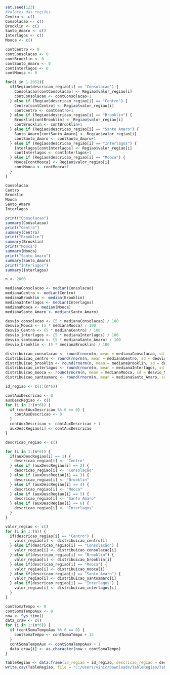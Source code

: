 ```r
set.seed(123)
#Valores das regiões
Centro <- c()
Consolacao <- c()
Brooklin <- c()
Santo_Amaro <- c()
Interlagos <- c()
Mooca <- c()

contCentro <- 0
contConsolacao <- 0
contBrooklin <- 0
contSanto_Amaro <- 0
contInterlagos <- 0
contMooca <- 0

for(i in 1:2052){
  if(Regiao$descricao_regiao[i] == "Consolacao") {
    Consolacao[contConsolacao] <- Regiao$valor_regiao[i]
    contConsolacao <- contConsolacao+1
  } else if (Regiao$descricao_regiao[i] == "Centro") {
    Centro[contCentro] <- Regiao$valor_regiao[i]
    contCentro <- contCentro+1
  } else if (Regiao$descricao_regiao[i] == "Brooklin") {
    Brooklin[contBrooklin] <- Regiao$valor_regiao[i]
    contBrooklin <- contBrooklin+1
  } else if (Regiao$descricao_regiao[i] == "Santo Amaro") {
    Santo_Amaro[contSanto_Amaro] <- Regiao$valor_regiao[i]
    contSanto_Amaro <- contSanto_Amaro+1
  } else if (Regiao$descricao_regiao[i] == "Interlagos") {
    Interlagos[contInterlagos] <- Regiao$valor_regiao[i]
    contInterlagos <- contInterlagos+1
  } else if (Regiao$descricao_regiao[i] == "Mooca") {
    Mooca[contMooca] <- Regiao$valor_regiao[i]
    contMooca <- contMooca+1
  }
}

Consolacao
Centro
Brooklin
Mooca
Santo_Amaro
Interlagos
```

```r
print("Consolacao")
summary(Consolacao)
print("Centro")
summary(Centro)
print("Brooklin")
summary(Brooklin)
print("Mooca")
summary(Mooca)
print("Santo_Amaro")
summary(Santo_Amaro)
print("Interlagos")
summary(Interlagos)
```

```r
n <- 2000

medianaConsolacao <- median(Consolacao)
medianaCentro <- median(Centro)
medianaBrooklin <- median(Brooklin)
medianaInterlagos <- median(Interlagos)
medianaMooca <- median(Mooca)
medianaSanto_Amaro <- median(Santo_Amaro)

desvio_consolacao <- (5 * medianaConsolacao) / 100
desvio_Mooca <- (5 * medianaMooca) / 100
desvio_Centro <- (5 * medianaCentro) / 100
desvio_interlagos <- (5 * medianaInterlagos) / 100
desvio_santoamaro <- (5 * medianaSanto_Amaro) / 100
desvio_brooklin <- (5 * medianaBrooklin) / 100

distribuicao_consolacao <- round(rnorm(n, mean = medianaConsolacao, sd = desvio_consolacao))
distribuicao_centro <- round(rnorm(n, mean = medianaCentro, sd = desvio_Centro))
distribuicao_brooklin <- round(rnorm(n, mean = medianaBrooklin, sd = desvio_brooklin))
distribuicao_interlagos <- round(rnorm(n, mean = medianaInterlagos, sd = desvio_interlagos))
distribuicao_mooca <- round(rnorm(n, mean = medianaMooca, sd = desvio_Mooca))
distribuicao_santoamaro <- round(rnorm(n, mean = medianaSanto_Amaro, sd = desvio_santoamaro))

```

```r
id_regiao <- c(1:(n*6))
```


```r
contAuxDescricao <- 0
auxDescRegiao <- c()
for (i in 1:(n*6)) {
  if (contAuxDescricao %% 6 == 0) {
    contAuxDescricao <- 0
  }
  contAuxDescricao <- contAuxDescricao + 1
  auxDescRegiao[i] <- contAuxDescricao
}

descricao_regiao <- c()

for (i in 1:(n*6)) {
  if(auxDescRegiao[i] == 1) {
    descricao_regiao[i] <- "Centro"
  } else if (auxDescRegiao[i] == 2) {
    descricao_regiao[i] <- "Consolação"
  } else if (auxDescRegiao[i] == 3) {
    descricao_regiao[i] <- "Brooklin"
  } else if (auxDescRegiao[i] == 4) {
    descricao_regiao[i] <- "Mooca"
  } else if (auxDescRegiao[i] == 5) {
    descricao_regiao[i] <- "Santo Amaro"
  } else if (auxDescRegiao[i] == 6) {
    descricao_regiao[i] <- "Interlagos"
  }
}

```

```r
valor_regiao <- c()
for (i in 1:(n)) {
  if(descricao_regiao[i] == "Centro") {
    valor_regiao[i] <- distribuicao_centro[i]
  } else if(descricao_regiao[i] == "Consolação") {
    valor_regiao[i] <- distribuicao_consolacao[i]
  } else if(descricao_regiao[i] == "Brooklin") {
    valor_regiao[i] <- distribuicao_brooklin[i]
  } else if(descricao_regiao[i] == "Mooca") {
    valor_regiao[i] <- distribuicao_mooca[i]
  } else if(descricao_regiao[i] == "Santo Amaro") {
    valor_regiao[i] <- distribuicao_santoamaro[i]
  } else if(descricao_regiao[i] == "Interlagos") {
    valor_regiao[i] <- distribuicao_interlagos[i]
  }
}
```


```r
contSomaTempo <- 0
contSomaTempoAux <- 0
now <- Sys.time()
data_craw <- c()
for (i in 1:(n*6)) {
  if (contSomaTempoAux %% 6 == 0) {
    contSomaTempo <- contSomaTempo + 15
  }
  contSomaTempoAux <- contSomaTempoAux + 1
  data_craw[i] <- as.character(now + contSomaTempo)
}
```


```r
TableRegiao <- data.frame(id_regiao = id_regiao, descricao_regiao = descricao_regiao, valor_regiao = valor_regiao, data_craw = data_craw)
write.csv(TableRegiao, file = "C:/Users/vinic/Downloads/TableRegiao/TableRegiao.csv", row.names = FALSE)
```



